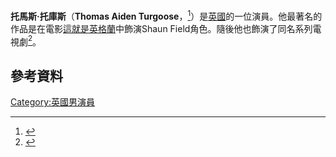 {{Infobox person
|name        = Thomas Turgoose 
|image       =
|imagesize   = 
|caption     =
|birth_name  = Thomas Aiden Turgoose
|birth_date  = {{Birth date and age|1992|2|11|df=y}} 
|birth_place = 英格蘭[[林肯郡|林肯郡]][[格林姆斯比|格林姆斯比]]
|occupation  = 演員
|yearsactive = 2006–現在
|spouse      = 
|website     = 
}}
'''托馬斯·托庫斯'''（'''Thomas Aiden Turgoose'''，{{bd|1992年|2月11日}}<ref>{{cite web |url=http://www.genesreunited.co.uk/search/results?sourcecategory=birthsutf002c%20marriages%20utf0026%20deaths&collection=births%20utf0026%20baptisms&firstname=thomas&lastname=turgoose&birthyear=1992&birthyear_offset=0 |title=England and Wales births |last1= |first1= |last2= |first2= |date= |website=Genes Reunited |publisher= |access-date=15 October 2015 |quote= |archive-date=2018-12-11 |archive-url=https://web.archive.org/web/20181211030301/https://www.genesreunited.co.uk/search/results?sourcecategory=birthsutf002c%20marriages%20utf0026%20deaths&collection=births%20utf0026%20baptisms&firstname=thomas&lastname=turgoose&birthyear=1992&birthyear_offset=0 |dead-url=no }}</ref>）是[[英國|英國]]的一位演員。他最著名的作品是在電影[[這就是英格蘭|這就是英格蘭]]中飾演Shaun Field角色。隨後他也飾演了同名系列電視劇<ref>{{cite web|last=Butterly|first=Amelia|url=http://www.bbc.co.uk/newsbeat/24834285|title=How famous film stars found fame for the first time|work=BBC News|publisher=BBC|date=6 November 2013|accessdate=2 April 2014|archive-date=2014-02-21|archive-url=https://web.archive.org/web/20140221132345/http://www.bbc.co.uk/newsbeat/24834285|dead-url=no}}</ref>。
==參考資料==
{{Reflist}}
[[Category:英國男演員|Category:英國男演員]]